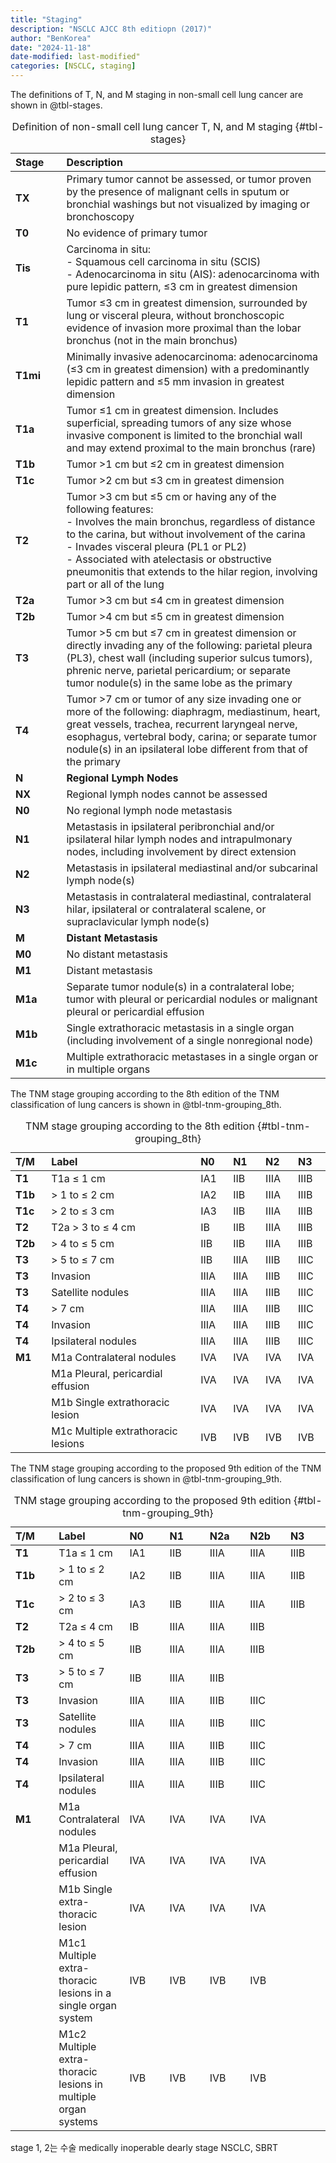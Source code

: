```yaml
---
title: "Staging"
description: "NSCLC AJCC 8th editiopn (2017)"
author: "BenKorea"
date: "2024-11-18"
date-modified: last-modified"
categories: [NSCLC, staging]
---
```


The definitions of T, N, and M staging in non-small cell lung cancer are shown in @tbl-stages.

<div>

| **Stage** | **Description** |
|:-----------|:-----------------------------------------------------------|
| **TX** | Primary tumor cannot be assessed, or tumor proven by the presence of malignant cells in sputum or bronchial washings but not visualized by imaging or bronchoscopy |
| **T0** | No evidence of primary tumor |
| **Tis** | Carcinoma in situ: <br> - Squamous cell carcinoma in situ (SCIS) <br> - Adenocarcinoma in situ (AIS): adenocarcinoma with pure lepidic pattern, ≤3 cm in greatest dimension |
| **T1** | Tumor ≤3 cm in greatest dimension, surrounded by lung or visceral pleura, without bronchoscopic evidence of invasion more proximal than the lobar bronchus (not in the main bronchus) |
| **T1mi** | Minimally invasive adenocarcinoma: adenocarcinoma (≤3 cm in greatest dimension) with a predominantly lepidic pattern and ≤5 mm invasion in greatest dimension |
| **T1a** | Tumor ≤1 cm in greatest dimension. Includes superficial, spreading tumors of any size whose invasive component is limited to the bronchial wall and may extend proximal to the main bronchus (rare) |
| **T1b** | Tumor \>1 cm but ≤2 cm in greatest dimension |
| **T1c** | Tumor \>2 cm but ≤3 cm in greatest dimension |
| **T2** | Tumor \>3 cm but ≤5 cm or having any of the following features: <br> - Involves the main bronchus, regardless of distance to the carina, but without involvement of the carina <br> - Invades visceral pleura (PL1 or PL2) <br> - Associated with atelectasis or obstructive pneumonitis that extends to the hilar region, involving part or all of the lung |
| **T2a** | Tumor \>3 cm but ≤4 cm in greatest dimension |
| **T2b** | Tumor \>4 cm but ≤5 cm in greatest dimension |
| **T3** | Tumor \>5 cm but ≤7 cm in greatest dimension or directly invading any of the following: parietal pleura (PL3), chest wall (including superior sulcus tumors), phrenic nerve, parietal pericardium; or separate tumor nodule(s) in the same lobe as the primary |
| **T4** | Tumor \>7 cm or tumor of any size invading one or more of the following: diaphragm, mediastinum, heart, great vessels, trachea, recurrent laryngeal nerve, esophagus, vertebral body, carina; or separate tumor nodule(s) in an ipsilateral lobe different from that of the primary |
| **N** | **Regional Lymph Nodes** |
| **NX** | Regional lymph nodes cannot be assessed |
| **N0** | No regional lymph node metastasis |
| **N1** | Metastasis in ipsilateral peribronchial and/or ipsilateral hilar lymph nodes and intrapulmonary nodes, including involvement by direct extension |
| **N2** | Metastasis in ipsilateral mediastinal and/or subcarinal lymph node(s) |
| **N3** | Metastasis in contralateral mediastinal, contralateral hilar, ipsilateral or contralateral scalene, or supraclavicular lymph node(s) |
| **M** | **Distant Metastasis** |
| **M0** | No distant metastasis |
| **M1** | Distant metastasis |
| **M1a** | Separate tumor nodule(s) in a contralateral lobe; tumor with pleural or pericardial nodules or malignant pleural or pericardial effusion |
| **M1b** | Single extrathoracic metastasis in a single organ (including involvement of a single nonregional node) |
| **M1c** | Multiple extrathoracic metastases in a single organ or in multiple organs |

: Definition of non-small cell lung cancer T, N, and M staging {#tbl-stages}

</div>

The TNM stage grouping according to the 8th edition of the TNM classification of lung cancers is shown in @tbl-tnm-grouping_8th.

<div>

| **T/M** | **Label**                          | **N0** | **N1** | **N2** | **N3** |
|:--------|:-----------------------------------|:-------|:-------|:-------|:-------|
| **T1**  | T1a ≤ 1 cm                         | IA1    | IIB    | IIIA   | IIIB   |
| **T1b** | \> 1 to ≤ 2 cm                     | IA2    | IIB    | IIIA   | IIIB   |
| **T1c** | \> 2 to ≤ 3 cm                     | IA3    | IIB    | IIIA   | IIIB   |
| **T2**  | T2a \> 3 to ≤ 4 cm                 | IB     | IIB    | IIIA   | IIIB   |
| **T2b** | \> 4 to ≤ 5 cm                     | IIB    | IIB    | IIIA   | IIIB   |
| **T3**  | \> 5 to ≤ 7 cm                     | IIB    | IIIA   | IIIB   | IIIC   |
| **T3**  | Invasion                           | IIIA   | IIIA   | IIIB   | IIIC   |
| **T3**  | Satellite nodules                  | IIIA   | IIIA   | IIIB   | IIIC   |
| **T4**  | \> 7 cm                            | IIIA   | IIIA   | IIIB   | IIIC   |
| **T4**  | Invasion                           | IIIA   | IIIA   | IIIB   | IIIC   |
| **T4**  | Ipsilateral nodules                | IIIA   | IIIA   | IIIB   | IIIC   |
| **M1**  | M1a Contralateral nodules          | IVA    | IVA    | IVA    | IVA    |
|         | M1a Pleural, pericardial effusion  | IVA    | IVA    | IVA    | IVA    |
|         | M1b Single extrathoracic lesion    | IVA    | IVA    | IVA    | IVA    |
|         | M1c Multiple extrathoracic lesions | IVB    | IVB    | IVB    | IVB    |

: TNM stage grouping according to the 8th edition {#tbl-tnm-grouping_8th}

</div>

The TNM stage grouping according to the proposed 9th edition of the TNM classification of lung cancers is shown in @tbl-tnm-grouping_9th.

<div>

| **T/M** | **Label** | **N0** | **N1** | **N2a** | **N2b** | **N3** |
|:----------|:-------------|:---------|:---------|:---------|:---------|:---------|
| **T1** | T1a ≤ 1 cm | IA1 | IIB | IIIA | IIIA | IIIB |
| **T1b** | \> 1 to ≤ 2 cm | IA2 | IIB | IIIA | IIIA | IIIB |
| **T1c** | \> 2 to ≤ 3 cm | IA3 | IIB | IIIA | IIIA | IIIB |
| **T2** | T2a ≤ 4 cm | IB | IIIA | IIIA | IIIB |  |
| **T2b** | \> 4 to ≤ 5 cm | IIB | IIIA | IIIA | IIIB |  |
| **T3** | \> 5 to ≤ 7 cm | IIB | IIIA | IIIB |  |  |
| **T3** | Invasion | IIIA | IIIA | IIIB | IIIC |  |
| **T3** | Satellite nodules | IIIA | IIIA | IIIB | IIIC |  |
| **T4** | \> 7 cm | IIIA | IIIA | IIIB | IIIC |  |
| **T4** | Invasion | IIIA | IIIA | IIIB | IIIC |  |
| **T4** | Ipsilateral nodules | IIIA | IIIA | IIIB | IIIC |  |
| **M1** | M1a Contralateral nodules | IVA | IVA | IVA | IVA |  |
|  | M1a Pleural, pericardial effusion | IVA | IVA | IVA | IVA |  |
|  | M1b Single extra-thoracic lesion | IVA | IVA | IVA | IVA |  |
|  | M1c1 Multiple extra-thoracic lesions in a single organ system | IVB | IVB | IVB | IVB |  |
|  | M1c2 Multiple extra-thoracic lesions in multiple organ systems | IVB | IVB | IVB | IVB |  |

: TNM stage grouping according to the proposed 9th edition {#tbl-tnm-grouping_9th}

</div>

stage 1, 2는 수술 medically inoperable dearly stage NSCLC, SBRT
